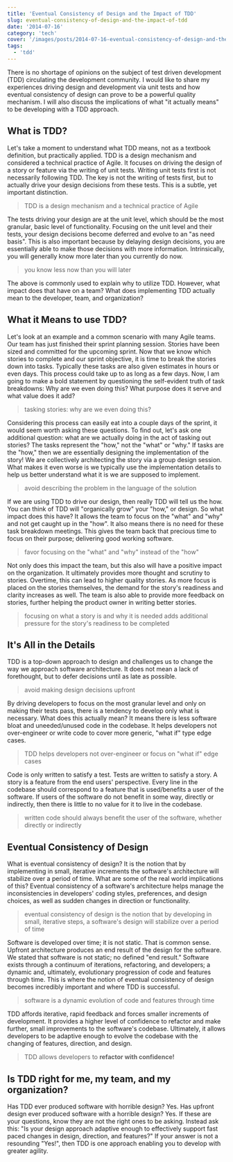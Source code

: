 ```yaml
---
title: 'Eventual Consistency of Design and the Impact of TDD'
slug: eventual-consistency-of-design-and-the-impact-of-tdd
date: '2014-07-16'
category: 'tech'
cover: '/images/posts/2014-07-16-eventual-consistency-of-design-and-the-impact-of-tdd/cover.jpg'
tags:
  - 'tdd'
---
```


There is no shortage of opinions on the subject of test driven development (TDD) circulating the development community. I would like to share my experiences driving design and development via unit tests and how eventual consistency of design can prove to be a powerful quality mechanism. I will also discuss the implications of what "it actually means" to be developing with a TDD approach.

## What is TDD?

Let's take a moment to understand what TDD means, not as a textbook definition, but practically applied. TDD is a design mechanism and considered a technical practice of Agile. It focuses on driving the design of a story or feature via the writing of unit tests. Writing unit tests first is not necessarily following TDD. The key is not the writing of tests first, but to actually drive your design decisions from these tests. This is a subtle, yet important distinction.

> TDD is a design mechanism and a technical practice of Agile

The tests driving your design are at the unit level, which should be the most granular, basic level of functionality. Focusing on the unit level and their tests, your design decisions become deferred and evolve to an "as need basis". This is also important because by delaying design decisions, you are essentially able to make those decisions with more information. Intrinsically, you will generally know more later than you currently do now.

> you know less now than you will later

The above is commonly used to explain why to utilize TDD. However, what impact does that have on a team? What does implementing TDD actually mean to the developer, team, and organization?

## What it Means to use TDD?

Let's look at an example and a common scenario with many Agile teams. Our team has just finished their sprint planning session. Stories have been sized and committed for the upcoming sprint. Now that we know which stories to complete and our sprint objective, it is time to break the stories down into tasks. Typically these tasks are also given estimates in hours or even days. This process could take up to as long as a few days. Now, I am going to make a bold statement by questioning the self-evident truth of task breakdowns: Why are we even doing this? What purpose does it serve and what value does it add?

> tasking stories: why are we even doing this?

Considering this process can easily eat into a couple days of the sprint, it would seem worth asking these questions. To find out, let's ask one additional question: what are we actually doing in the act of tasking out stories? The tasks represent the "how," not the "what" or "why." If tasks are the "how," then we are essentially designing the implementation of the story! We are collectively architecting the story via a group design session. What makes it even worse is we typically use the implementation details to help us better understand what it is we are supposed to implement.

> avoid describing the problem in the language of the solution

If we are using TDD to drive our design, then really TDD will tell us the how. You can think of TDD will "organically grow" your "how," or design. So what impact does this have? It allows the team to focus on the "what" and "why" and not get caught up in the "how". It also means there is no need for these task breakdown meetings. This gives the team back that precious time to focus on their purpose; delivering good working software.

> favor focusing on the "what" and "why" instead of the "how"

Not only does this impact the team, but this also will have a positive impact on the organization. It ultimately provides more thought and scrutiny to stories. Overtime, this can lead to higher quality stories. As more focus is placed on the stories themselves, the demand for the story's readiness and clarity increases as well. The team is also able to provide more feedback on stories, further helping the product owner in writing better stories.

> focusing on what a story is and why it is needed adds additional pressure for the story's readiness to be completed

## It's All in the Details

TDD is a top-down approach to design and challenges us to change the way we approach software architecture. It does not mean a lack of forethought, but to defer decisions until as late as possible.

> avoid making design decisions upfront

By driving developers to focus on the most granular level and only on making their tests pass, there is a tendency to develop only what is necessary. What does this actually mean? It means there is less software bloat and uneeded/unused code in the codebase. It helps developers not over-engineer or write code to cover more generic, "what if" type edge cases.

> TDD helps developers not over-engineer or focus on "what if" edge cases

Code is only written to satisfy a test. Tests are written to satisfy a story. A story is a feature from the end users' perspective. Every line in the codebase should correspond to a feature that is used/benefits a user of the software. If users of the software do not benefit in some way, directly or indirectly, then there is little to no value for it to live in the codebase.

> written code should always benefit the user of the software, whether directly or indirectly

## Eventual Consistency of Design

What is eventual consistency of design? It is the notion that by implementing in small, iterative increments the software's architecture will stabilize over a period of time. What are some of the real world implications of this? Eventual consistency of a software's architecture helps manage the inconsistencies in developers' coding styles, preferences, and design choices, as well as sudden changes in direction or functionality.

> eventual consistency of design is the notion that by developing in small, iterative steps, a software's design will stabilize over a period of time

Software is developed over time; it is not static. That is common sense. Upfront architecture produces an end result of the design for the software. We stated that software is not static; no defined "end result." Software exists through a continuum of iterations, refactoring, and developers; a dynamic and, ultimately, evolutionary progression of code and features through time. This is where the notion of eventual consistency of design becomes incredibly important and where TDD is successful.

> software is a dynamic evolution of code and features through time

TDD affords iterative, rapid feedback and forces smaller increments of development. It provides a higher level of confidence to refactor and make further, small improvements to the software's codebase. Ultimately, it allows developers to be adaptive enough to evolve the codebase with the changing of features, direction, and design.

> TDD allows developers to **refactor with confidence!**

## Is TDD right for me, my team, and my organization?

Has TDD ever produced software with horrible design? Yes. Has upfront design ever produced software with a horrible design? Yes. If these are your questions, know they are not the right ones to be asking. Instead ask this: "Is your design approach adaptive enough to effectively support fast paced changes in design, direction, and features?" If your answer is not a resounding "Yes!", then TDD is one approach enabling you to develop with greater agility.
